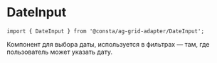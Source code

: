 
# DateInput

<RemadeInfo
  commponentName="DateInput"
  apiUrl="https://www.ag-grid.com/react-data-grid/component-date/"
/>

```tsx
import { DateInput } from '@consta/ag-grid-adapter/DateInput';
```

Компонент для выбора даты, используется в фильтрах — там, где пользователь может указать дату.

<DateInputExample />
